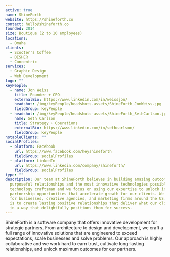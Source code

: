 ```yaml
---
active: true
name: ShineForth
website: https://shineforth.co
contact: hello@shineforth.co
founded: 2014
size: Boutique (2 to 10 employees)
locations:
  - Omaha
clients:
  - Scooter's Coffee
  - DISHER
  - Concentric
services:
  - Graphic Design
  - Web Development
logo: ""
keyPeople:
  - name: Jon Weiss
    title: Founder + CEO
    externalBio: https://www.linkedin.com/in/weissjon/
    headshot: /img/keyPeople/headshots-assets/ShineForth_JonWeiss.jpg
    fieldGroup: keyPeople
  - headshot: /img/keyPeople/headshots-assets/ShineForth_SethCarlson.jpg
    name: Seth Carlson
    title: Strategy + Operations
    externalBio: https://www.linkedin.com/in/sethcarlson/
    fieldGroup: keyPeople
notableClients: ""
socialProfiles:
  - platform: Facebook
    url: https://www.facebook.com/heyshineforth
    fieldGroup: socialProfiles
  - platform: LinkedIn
    url: https://www.linkedin.com/company/shineforth/
    fieldGroup: socialProfiles
type: ""
description: Our team at ShineForth believes in building amazing outcomes through
  purposeful relationships and the most innovative technologies possible. We are
  technology craftsman and we focus on using our expertise to unlock integrated
  partnership opportunities that accelerate growth for our clients. We do that
  for businesses, creative agencies, and marketing firms around the US. Our goal
  is to create lasting positive relationships that deliver what our clients need
  in a way that delightfully positions them for success.
---
```


ShineForth is a software company that offers innovative development for strategic partners. From architecture to design and development, we craft a full range of innovative solutions that are engineered to exceed expectations, scale businesses and solve problems. Our approach is highly collaborative and we work hard to earn trust, cultivate long-lasting relationships, and unlock maximum outcomes for our partners.